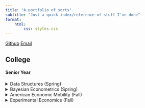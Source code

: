 ```yaml
---
title: "A portfolio of sorts"
subtitle: "Just a quick index/reference of stuff I've done"
format: 
    html: 
        css: styles.css
---
```


[Github](https://github.com/lizdotsh)
[Email](mailto:work@lizgood.win)



## College

#### Senior Year 

<details>
    <summary>Data Structures (Spring)</summary>
    
    [Github](https://github.com/lizdotsh/Data-Structures-Projects)
    <table class="data-struct-table">
    <caption>Projects from my data structures course. Details in the github, but direct links to the individual projects below:</caption>
    <tr>
        <th >Project</th>
        <th>Description</th>
    </tr>
    <tr>
        <td> [P1 - Sorting Methods](https://github.com/lizdotsh/Data-Structures-Projects/tree/main/P1-Sorting-Methods) </td>
        <td> This project compared sorting methods by using the .cover files generated in python. </td>
    </tr>
    <tr>
        <td> [P2 - Double Linked List](https://github.com/lizdotsh/Data-Structures-Projects/tree/main/P1-Sorting-Methods) </td>
        <td> Simple implimentation of a doubly linked list. </td>
    </tr>
    <tr>
        <td> [P3 - Deque and Hanoi](https://github.com/lizdotsh/Data-Structures-Projects/tree/main/P3-Deque-and-Hanoi)</td>
        <td> Basically is just an extension of double linked list, a deque implimentation, a towers of hanoi implimentationm, and a lot of tests.</td>
    </tr>
    <tr>
        <td> [P4 - AVL Tree](https://github.com/lizdotsh/Data-Structures-Projects/tree/main/P4-AVL-Tree) </td>
        <td> Implimentation of a self balancing AVL Tree, and testing to go with it </td>
    </tr>
    </table>

    

</details>

<details>
    <summary>Bayesian Econometrics (Spring)</summary>
    <p>
    <b>Final Project</b>
    <table class="bayes"> <tr> 
    <td> [Notebook and Writeup](https://github.com/lizdotsh/bayesian_pymc_linked_census_proj/blob/main/elizabeth_goodwin_final.ipynb)</td> 
    <td>[Github](https://github.com/lizdotsh/bayesian_pymc_linked_census_proj)</td>
    </tr> </table>

    This was made as a final project for my Bayesian econometrics class. All of the useful info is in the notebook.If any of the comments or anything are confusing, it's probably because of the target audience (my professor).

    <details> 
    <summary> TL;DR </summary>
    <ul>
    <li>It uses a full count census dataset, so I wouldn't try to run it. It took a long, long time to run on A100s. I did include a way (and the raw dataset) to run it using just a sample percentage of the dataset, though.</li>

    <li>A lot of the processing is done in duckdb, and I did not include the database in the repo. the full size of is gigantic, far too big for github. I included the cut down samples after processing, though.</li>

    <li>Jupyter could not load a large number of the figures without crashing, so they are all in the /figures directory. the chains of the models are also in .nc form in the /chains directory. I normally dislike jupyter because it is messy like this, but was a project requirement for me.</li>

    <li>There are a lot of comments in the notebook, but I did not include a lot of the code that was used to generate the figures. I did include the code for the figures that were generated in python, though.</li>

    </ul>
    </details>
</p>
</details>
     
    
<details>
<summary>American Economic Mobility (Fall)</summary>
Papers and figures from my American Economic Mobility class.

<table class="bayes"> <tr> 
<td> [Github](https://github.com/lizdotsh/american-economic-mobility)</td>
</tr> </table>
<b> Final Project </b>: 

A paper on the regional demographic and mobility trends in Virginia. Very similar to the dataset used on the bayesian model above, this is the first paper I used it with. Basically analysis of linked census microdata from 17th century full count decennial censuses. This has been unchanged since it's creation and I made it rushing last minute before the deadline, so keep that in mind ahah. 

<table class="bayes"> <tr> 
<td> [Term Paper](assets/american-economic-mobility/term_paper/term_paper.pdf)</td>
<td>[Code (very messy...)](https://github.com/lizdotsh/american-economic-mobility/blob/main/term_paper/detailed_dive_code.qmd)
</tr> </table>

<b> Dubois Project: </b>

An assignment to recreate our own visualizations based on W.E.B. Dubois' famous visualizations from the 1900 Paris Exposition. The code used to generate all this can be found [here](assets/american-economic-mobility/dubois/GOODWIN-source-code.html) and some notes about it can be found [here](assets/american-economic-mobility/dubois/GOODWIN-figure-notes.pdf).

::: {.panel-tabset}

### Migration Recreation

This recreates it almost exactly but using the full 1900 census instead. 

![Dubois Migration](assets/american-economic-mobility/dubois/lot-11931-no-08-GOODWIN.jpg)

### Demographics Recreation
This recreates a population pyramid he made, but this time using modern data. 
![Dubois Demographics](assets/american-economic-mobility/dubois/lot-11931-no-53-GOODWIN.jpg)

### Original (Inspired)
A totally modern graphic I made in the same project. 
![Dubois Demographics](assets/american-economic-mobility/dubois/original-GOODWIN.jpg)

:::


</details>

<details>
<summary>Experimental Economics (Fall)</summary>


<b> Custom Otree Game </b>

<table class="bayes"> <tr>
<td> [Github](https://github.com/lizdotsh/otree) </td>
<td> [Presentation of findings](https://docs.google.com/presentation/d/1oAIrXfzF234GycNY1PsgXXbmuSC5Ey7Hsli-W_Yckcg/edit?usp=sharing) </td>
</tr> </table>

Created a custom otree UI to power an experiment run in my experimental economics class. Whole thing was hosted on heroku. 

(Note: this was not normal for the class. I just made my own thing since the software everyone else used was horrible.)

This was technically a group project I frankly I did almost all the work (and all of this part of it for sure). 

Also, there was a lot of weird trickery I did with symlinks when making it, so the github repo is a little weird. Basically `public_goods/__init.__.py` programmatically renders depending on the name of the directory it's in, which depends on the symlink. So I wrote the stuff once to create multiple games. There are definitely better ways to do this, but I was in a rush and it worked.



#### Junior Year

<details>
<summary> Intermediate Macroeconomics (Fall) </summary>

<table class="macro-table">
    <caption>Assignments from my Intermediate Macro Class. Details in the [github](https://github.com/lizdotsh/intermediate-macro-projects/), but direct links to the individual projects below:</caption>
    <tr>
        <th>PDF</th>
        <th>Code</th>
        <th>Description</th>
    </tr>
    <tr>
        <td> [Assignment 1](assets/intermediate-macro-projects/Assignment%201/final.pdf) </td>
        <td> [Code](https://github.com/lizdotsh/intermediate-macro-projects/blob/main/Assignment%201/scratch.ipynb) </td>
        <td>Graphed and wrote up some inflation figures in python.</td>
    </tr>
    <tr>
        <td> [Assignment 2](assets/intermediate-macro-projects/Assignment%202/Assignment%202.pdf) </td>
        <td> [Code](https://github.com/lizdotsh/intermediate-macro-projects/blob/main/Assignment%202/data.ipynb)</td>
        <td>Graphed T-bill and GDP forecasting data in python, also includes writeup.</td>
    </tr>
    <tr>
        <td> [Assignment 3](assets/intermediate-macro-projects/Assignment%203/Data3.pdf) </td>
        <td> [Code](https://github.com/lizdotsh/intermediate-macro-projects/blob/main/Assignment%203/Data3.Rmd)</td> 
        <td>This was first 'data project'. had to answer a bunch of data related questions about GDP data by looking into the details of the data. All done in R/R markdown.</td>
    </tr>
    <tr>
        <td> [Assignment 4](assets/intermediate-macro-projects/Assignment%204/PS4.pdf) </td>
        <td> [Code](https://github.com/lizdotsh/intermediate-macro-projects/blob/main/Assignment%204/PS4.Rmd)</td>
        <td>Problem set. I don't have the original problems but I copied all the written ones in the PDF. All done in R markdown. Includes a bunch of custom LaTeX graphics (not part of the assignment, I was just showing off lol)</td>
    </tr>
    <tr>
        <td> [Assignment 5](assets/intermediate-macro-projects/Assignment%205/PS5---Macro.pdf) </td>
        <td> [Code](https://github.com/lizdotsh/intermediate-macro-projects/blob/main/Assignment%205/PS5%20-%20Macro.Rmd)</td>
        <td>Another, different problem set. Answered a bunch of theoretical macro questions and made a bunch of latex graphics. All in R markdown.</td>
    </tr>
</table>
<details>
<summary>Note:</summary>
None of these projects were intended to involve actual programming and were supposed to be done in excel. I just intentionally replicated everything in a mix of R and Python so I could learn R/Python better. As this was much more of a first learning experience, this is from when I was very inexperienced and please take any bad code with grain of salt. I had only lightly used python before this class, and had never in my life used R before. Also did a lot of LaTeX graphics and equations, as most of the non-graph related assignments were intended to be done by hand (I wanted to show off).

</details>

</details>

<details>
<summary> Econometrics (Fall) </summary>

Easily my favorite class I have ever taken, made me fall in love with econ/stats. Unfortunately, I didn't keep track of all the files that well. They are also spread between stata, R, and python. Everything was assigned in stata, but I redid most of the assignments in R or Python to learn them better.

Anyways, here is what I have: 

<b> Assignment 2 </b>
Problem set on various datasets. All done in python (note: I was very bad at python back then).
<ul>
    <li>[Main Notebook](https://github.com/lizdotsh/Econometrics-assignments/blob/main/Assignment%202/nhgis.ipynb) </li>
    <li>[Secondary Notebook](https://github.com/lizdotsh/Econometrics-assignments/blob/main/Assignment%202/stuff.ipynb)</li>
    <li>[Instructions](assets/Econometrics-assignments/Assignment%202/Assignment2_instructions.pdf)</li>
    <li>[Github](https://github.com/lizdotsh/Econometrics-assignments/tree/main/Assignment%202) </li>
</ul>

<b> Assignment 3 </b>
Assignment on old faithful geyser data, intergenerational mobility, and robberies in chicago. All done in R and stata. 
<ul>
    <li>[Writeup, code, and figures (pdf)](assets/Econometrics-assignments/Assignment%203/assignment3.pdf) </li>
    <li>[Instructions](assets/Econometrics-assignments/Assignment%203/Assignment3_Instructions.pdf)</li>
    <li>[Github](https://github.com/lizdotsh/Econometrics-assignments/tree/main/Assignment%203) </li>

</ul>

<b> Assignment 4 </b> 
Assignment on predicting credit scores, the potential outcomes model, and a few other things. All done in R (and a bit of stata).
<ul>
    <li>[Writeup](assets/Econometrics-assignments/Assignment%204/Assignment%204.pdf)</li>
    <li>[Instructions](assets/Econometrics-assignments/Assignment%204/Assignment4_Instructions.pdf)</li>
    <li>[Code](https://github.com/lizdotsh/Econometrics-assignments/blob/main/Assignment%204/Assignment%204.Rmd)</li>
</ul>

<b> Assignment 5 </b>
Similar to previous. About castle doctrine natural experiments, class sizes and student performance, and research design. All done in R and Stata.
<ul>
    <li>[Writeup](assets/Econometrics-assignments/Assignment%205/Assignment5-econ308.pdf)</li>
    <li>[Instructions](assets/Econometrics-assignments/Assignment%205/Assignment5_instructions.pdf)</li>
    <li>[Github](https://github.com/lizdotsh/Econometrics-assignments/tree/main/Assignment%205) </li>
    <li>[Code](https://github.com/lizdotsh/Econometrics-assignments/blob/main/Assignment%205/Assignment5-econ308.Rmd)</li>
</ul>

<b>Final Exam</b>
I just did my final exam in R markdown and LaTeX instead of by hand as it was a remote thing. Everyone else did by hand for the most part. Don't have access to the exam itself anymore. I also got the highest grade in the class. 

<ul>
    <li>[Final Exam Writeup](assets/Econometrics-assignments/Final/Final.pdf)</li>
    <li>[Github](https://github.com/lizdotsh/Econometrics-assignments/blob/main/Final)</li>
    <li>[Code](https://github.com/lizdotsh/Econometrics-assignments/blob/main/Final/Final.Rmd)</li>
</ul>

</details>

#### Sophmore Year

#### Freshman Year

